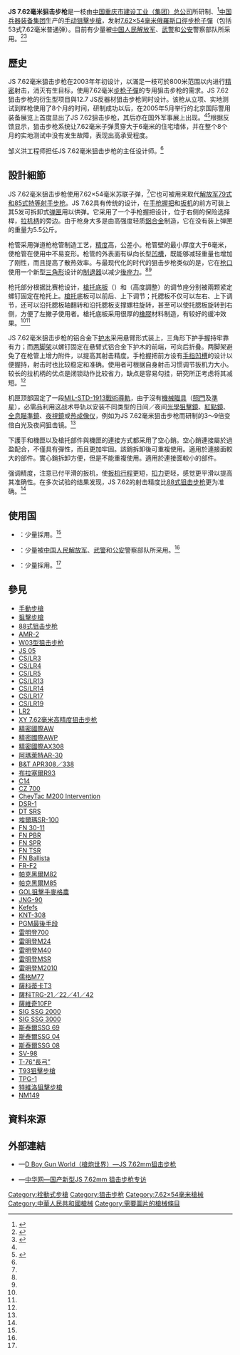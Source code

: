 {{noteTA
|G1=軍事
|G2=長度單位
|G3=Firearms
}}
{{Infobox Weapon
|name= JS 7.62毫米狙击步枪<br />{{Lang|en|JS 7.62 mm}}
|image= 
|image_size= 300px
|caption= 
|origin= {{flagcountry|People's Republic of China}}
|type= [[手動槍機|栓式]][[狙击步枪|狙击步枪]]
<!-- Type selection -->
|is_ranged= yes
|is_bladed= 
|is_explosive= 
|is_artillery= 
|is_vehicle= 
|is_missile= 
|is_UK= 
<!-- Service history -->
|service= 2005年—
|used_by= 參見[[#使用国|使用国]]
|wars= 
<!-- Production history -->
|designer= [[建设工业（集团）总公司|建设工业（集团）总公司]]
|design_date= 2003—2004年
|manufacturer= [[中国兵器装备集团|中国兵器装备集团]]
|unit_cost= 
|production_date= 2004年—
|number= 
|variants= 
<!-- General specifications -->
|spec_label= 
|weight= 空槍：5.5[[千克|千克]]（12.13[[磅|磅]]）
|length= 1,030[[毫米|毫米]]（40.55[[英寸|英寸]]）
|part_length= 600毫米（23.62英吋）
|width= 
|height= 
|diameter= 
|crew= 
<!-- Ranged weapon specifications --> 
|cartridge= [[7.62×54mmR|7.62×54毫米俄羅斯口徑]]
* 53式7.62毫米普通弹
|caliber= 7.62毫米（.30英吋）
|barrels= 1根，[[膛線|線膛]]
|action= [[手動槍機|旋转后拉式枪机]]
|mode= {{Link-en|連發步槍|repeating rifle|連發}}
|rate= 
|velocity= 790[[米每秒|米／秒]]（2,591.86[[英尺每秒|英尺／秒]]）
|energy= 
|range= 800[[米_(单位)|公尺]]（656.17[[码|码]]，1,968.5[[英尺|英尺]]）
|max_range= 
|feed= 5發可拆卸式[[彈匣|彈匣]]
|sights= [[機匣|機匣]]頂部的[[皮卡汀尼導軌|MIL-STD-1913戰術導軌]]上安裝日間／夜間[[瞄準镜|光學狙擊鏡]]、[[紅點鏡|紅點鏡／反射式瞄準鏡]]、[[全像武器照準器|全息瞄準鏡]]、[[夜視鏡|夜視鏡]]或[[熱成像儀|熱成像儀]]（可拆卸）
* 3—9×40光學狙擊鏡
* 6—24×44光學狙擊鏡
<!-- 火炮規格 -->
|breech= 
|recoil= 
|carriage= 
|elevation= 
|traverse= 
<!-- 刃器規格 --> 
|blade_type= 
|hilt_type= 
|sheath_type= 
|head_type= 
|haft_type= 
<!-- 爆炸物內填炸藥規格 --> 
|filling= 
|filling_weight= 
|detonation= 
|yield= 
<!-- 車輛/飛彈規格 -->
|armour= 
|primary_armament= 
|secondary_arament= 
|engine= 
|engine_power= 
|transmission= 
|payload_capacity= 
|fuel_capacity= 
|pw_ratio= 
|suspension= 
|clearance= 
|vehicle_range= 
|speed= 
|guidance= 
|steering= 
<!-- Missiles only -->
|wingspan= 
|propellant= 
|ceiling= 
|altitude= 
|depth= 
|boost= 
|accuracy= 
|launch_platform= 
|transport= 
}}

'''JS 7.62毫米狙击步枪'''是一枝由[[中华人民共和国|中国]][[重庆市|重庆市]][[建设工业（集团）总公司|建设工业（集团）总公司]]所研制、<ref name=sn88>{{cite web |url=http://world.guns.ru/sniper/sn88-e.htm |title=存档副本 |accessdate=2014-11-15 |deadurl=yes |archiveurl=https://web.archive.org/web/20100914220951/http://world.guns.ru/sniper/sn88-e.htm |archivedate=2010-09-14 }}</ref>[[中国兵器装备集团|中国兵器装备集团]]生产的[[手動槍機|手动]][[狙擊步槍|狙擊步槍]]，发射[[7.62×54mmR|7.62×54毫米]][[俄羅斯|俄羅斯]][[口徑|口徑]][[步枪|步枪]][[子彈|子彈]]（包括53式7.62毫米普通弹）。目前有少量被[[中国人民解放军|中国人民解放军]]、[[中国人民武装警察部队|武警]]和[[公安机关|公安]]警察部队所采用。<ref>{{Cite web |url=http://www.jamestown.org/single/?no_cache=1 |title=存档副本 |accessdate=2013-04-28 |archive-date=2012-01-05 |archive-url=https://www.webcitation.org/64ScVr64W?url=http://www.jamestown.org/single/?no_cache=1 |dead-url=no }}</ref><ref name="FW">{{Cite web |url=http://firearmsworld.net/china/sr/js762/js762.htm |title=存档副本 |accessdate=2017-10-31 |archive-date=2019-12-23 |archive-url=https://web.archive.org/web/20191223002341/http://firearmsworld.net/china/sr/js762/js762.htm |dead-url=no }}</ref>

== 歷史 ==
JS 7.62毫米狙击步枪在2003年年初设计，以滿足一枝可於800米范围以内进行[[测量精度|精密]]射击，消灭有生目标，使用7.62毫米[[步枪|步枪]][[子彈|子彈]]的专用狙击步枪的需求。JS 7.62狙击步枪的衍生型项目與12.7 JS反器材狙击步枪同时设计。该枪从立项、实地测试到样枪使用了8个月的时间，研制成功以后，在2005年5月举行的北京国际警用装备展览上首度显出了JS 7.62狙击步枪，其后亦在国外军事展上出现。<ref name="FW"/><ref>{{Cite web |url=http://jczs.news.sina.com.cn/p/2007-03-20/0728435632.html |title=存档副本 |accessdate=2013-05-19 |archive-date=2014-11-29 |archive-url=https://web.archive.org/web/20141129015716/http://jczs.news.sina.com.cn/p/2007-03-20/0728435632.html |dead-url=no }}</ref>根据反馈显示，狙击步枪系统让7.62毫米子弹贯穿大于6毫米的住宅墙体，并在整个8个月的实地测试中没有发生故障，表现出高承受程度。

邹义洪工程师担任JS 7.62毫米狙击步枪的主任设计师。<ref name="FW"/>

== 設計細節 ==
JS 7.62毫米狙击步枪使用7.62×54毫米苏联子弹，<ref name="sn88" />它也可被用来取代[[中国人民解放军|解放军]][[SVD狙擊步槍|79式和85式]][[特等射手步枪|特等射手步枪]]。JS 7.62具有传统的设计，在[[手枪握把|手枪握把]]和[[扳机|扳机]]的前方可装上其5发可拆卸式[[弹匣|弹匣]]用以供弹。它采用了一个手枪握把设计，位于右侧的保险选择桿，[[拉机柄|拉机柄]]的旁边。由于枪身大多是由高强度轻质[[鋁合金|鋁合金]]制造，它在没有装上弹匣的重量为5.5公斤。

枪管采用弹道枪枪管制造工艺，[[测量精度|精度]]高，公差小。枪管壁的最小厚度大于6毫米，使枪管在使用中不易变形。枪管的外表面有纵向长型[[開槽化|凹槽]]，既能够减轻重量也增加了刚性，而且提高了散热效率。与最现代化的时代的狙击步枪类似的是，它在[[枪口|枪口]]使用一个新型[[三角形|三角形]]设计的[[砲口制動器|制退器]]以减少[[後座力|後座力]]。<ref name="sn88"/><ref name="FW"/>

枪托部分根据比赛枪设计，[[槍托底板|槍托底板]]（{{Lang-en|Buttplate}}）和{{Link-en|托腮板|Cheekpiece}}（高度調整）的调节座分别被兩颗紧定螺钉固定在枪托上。[[槍托|槍托]]底板可以前后、上下调节；托腮板不仅可以左右、上下调节，还可以沿托腮板轴翻转和沿托腮板支撑螺柱旋转，甚至可以使托腮板旋转到右侧，方便了左撇子使用者。槍托底板采用很厚的[[橡膠|橡膠]]材料制造，有较好的缓冲效果。<ref name="sn88"/><ref name="FW"/>

JS 7.62毫米狙击步枪的铝合金下[[护木|护木]]采用悬臂形式装上，三角形下护手握持牢靠有力；而[[两脚架|两脚架]]以螺钉固定在悬臂式铝合金下护木的前端，可向后折叠。两脚架避免了在枪管上增力附件，以提高其射击精度。手枪握把前方设有[[手指凹槽|手指凹槽]]的设计以便握持，射击时也比较稳定和准确。使用者可根据自身射击习惯调节扳机力大小。较长的拉机柄的优点是闭锁动作比较省力，缺点是容易勾挂，研究所正考虑将其减短。<ref name="FW"/>

机匣顶部固定了一段[[皮卡汀尼導軌|MIL-STD-1913戰術導軌]]，由于沒有[[機械瞄具|機械瞄具]]（[[照門|照門]]及[[照準器|準星]]），必需品利用这战术导轨以安装不同类型的日间／夜间[[瞄準镜|光學狙擊鏡]]、[[紅點鏡|紅點鏡]]、[[全像武器照準器|全息瞄準鏡]]、[[夜視鏡|夜視鏡]]或[[热成像仪|热成像仪]]，例如为JS 7.62毫米狙击步枪而研制的3～9倍变倍白光及夜间狙击镜。<ref name="FW"/>

下護手和機匣以及槍托部件與機匣的連接方式都采用了空心銷。空心銷連接屬於過盈配合，不僅具有彈性，而且更加牢固。該銷拆卸後可重複使用。適用於連接面較大的部件。實心銷拆卸方便，但是不能重複使用。適用於連接面較小的部件。

强调精度，注意已付平滑的扳机，使[[扳机行程|扳机行程]]更短，[[扳机扣力|扣力]]更轻，感觉更平滑以提高其准确性。在多次试验的结果发现，JS 7.62的射击精度比[[88式狙击步枪|88式狙击步枪]]更为准确。<ref name="FW"/>

== 使用国 ==
* {{flagcountry|Bangladesh}}：少量採用。<ref name=sn88/>
* {{flagcountry|People's Republic of China}}：少量被[[中国人民解放军|中国人民解放军]]、[[中国人民武装警察部队|武警]]和[[公安机关|公安]]警察部队所采用。<ref name="FW"/>
* {{flagcountry|India}}：少量採用。<ref name=sn88/>

== 參見 ==
{{refbegin|3}}
* [[手動槍機|手動步槍]]
* [[狙擊步槍|狙擊步槍]]
* [[88式狙击步枪|88式狙击步枪]]
* [[AMR-2狙擊步槍|AMR-2]]
* [[W03型狙击步枪|W03型狙击步枪]]
* [[JS_05狙擊步槍|JS 05]]
* [[CS/LR3型狙击步枪|CS/LR3]]
* [[CS/LR4型狙击步枪|CS/LR4]]
* [[CS/LR5型狙击步枪|CS/LR5]]
* [[CS/LR13型狙击步枪|CS/LR13]]
* [[CS/LR14型自动步枪|CS/LR14]]
* [[CS/LR17型模块化自動步槍|CS/LR17]]
* [[CS/LR19型狙击步枪|CS/LR19]]
* [[LR2型狙击步枪|LR2]]
* [[XY_7.62毫米高精度狙击步枪|XY 7.62毫米高精度狙击步枪]]<!-- {{zh-hans icon}}—《轻兵器》杂志2014年6月下号 -->
* [[精密國際AW狙擊步槍|精密國際AW]]
* [[精密國際AWP狙擊步槍|精密國際AWP]]
* [[精密國際AX308狙擊步槍|精密國際AX308]]
* [[阿瑪萊特AR-30狙擊步槍|阿瑪萊特AR-30]]
* [[B&T_APR狙擊步槍|B&T APR308／338]]
* [[布拉塞爾R93戰術型狙擊步槍|布拉塞爾R93]]
* [[C14大灰狼狙擊步槍|C14]]
* [[CZ_700狙擊步槍|CZ 700]]
* [[CheyTac_M200干預型狙擊步槍|CheyTac M200 Intervention]]
* [[DSR-1狙擊步槍|DSR-1]]
* [[沙漠科技隱形偵察兵狙擊步槍|DT SRS]]
* [[埃爾瑪SR-100狙擊步槍|埃爾瑪SR-100]]
* [[FN_30-11狙擊步槍|FN 30-11]]
* [[FN_PBR狙擊步槍|FN PBR]]
* [[FN_SPR狙擊步槍|FN SPR]]
* [[FN_TSR狙擊步槍|FN TSR]]
* [[FN弩炮精確狙擊步槍|FN Ballista]]
* [[FR-F2狙擊步槍|FR-F2]]
* [[帕克黑爾M82狙擊步槍|帕克黑爾M82]]
* [[帕克黑爾M85狙擊步槍|帕克黑爾M85]]
* [[GOL狙擊手麥格農步槍|GOL狙擊手麥格農]]
* [[JNG-90狙擊步槍|JNG-90]]
* [[Kefefs狙擊步槍|Kefefs]]
* [[KNT-308狙擊步槍|KNT-308]]
* [[PGM最後手段狙擊步槍|PGM最後手段]]
* [[雷明登700步槍|雷明登700]]
* [[M24狙擊步槍|雷明登M24]]
* [[M40狙擊步槍|雷明登M40]]
* [[雷明登MSR狙擊步槍|雷明登MSR]]
* [[M2010增強型狙擊步槍|雷明登M2010]]
* [[儒格M77步槍|儒格M77]]
* [[薩科蒂卡T3步槍|薩科蒂卡T3]]
* [[薩科TRG狙擊步槍|薩科TRG-21／22／41／42]]
* [[薩維奇10FP狙擊步槍|薩維奇10FP]]
* [[SIG_SSG_2000狙擊步槍|SIG SSG 2000]]
* [[SIG_SSG_3000狙擊步槍|SIG SSG 3000]]
* [[斯泰爾SSG_69狙擊步槍|斯泰爾SSG 69]]
* [[斯泰爾SSG_04狙擊步槍|斯泰爾SSG 04]]
* [[斯泰爾SSG_08狙擊步槍|斯泰爾SSG 08]]
* [[SV-98狙擊步槍|SV-98]]
* [[T-76長弓狙擊步槍|T-76“長弓”]]
* [[T93狙擊步槍|T93狙擊步槍]]
* [[TPG-1狙擊步槍|TPG-1]]
* [[特維洛狙擊步槍|特維洛狙擊步槍]]
* [[NM149狙擊步槍|NM149]]
{{refend}}

== 資料來源 ==
{{Reflist}}

== 外部連結 ==
* {{zh-hans icon}}—[http://pewpewpew.work/china/sr/js762/js762.htm D Boy Gun World（槍炮世界）—JS 7.62mm狙击步枪] {{Wayback|url=http://pewpewpew.work/china/sr/js762/js762.htm |date=20200720121800 }}
* {{zh-hans icon}}—[https://web.archive.org/web/20150213112204/http://military.china.com/zh_cn/critical/25/20051015/12749686.html 中华网—国产新型JS 7.62mm 狙击步枪专访]

{{中国人民解放军现役单兵武器及弹药}}

[[Category:栓動式步槍|Category:栓動式步槍]]
[[Category:狙击步枪|Category:狙击步枪]]
[[Category:7.62×54毫米槍械|Category:7.62×54毫米槍械]]
[[Category:中華人民共和國槍械|Category:中華人民共和國槍械]]
[[Category:需要圖片的槍械條目|Category:需要圖片的槍械條目]]